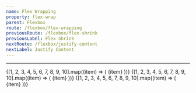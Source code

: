 ```yaml
---
name: Flex Wrapping
property: flex-wrap
parent: Flexbox
route: /flexbox/flex-wrapping
previousRoute: /flexbox/flex-shrink
previousLabel: Flex Shrink
nextRoute: /flexbox/justify-content
nextLabel: Justify Content
---
```



<UtilityInfo pattern="flex-{no-wrap|wrap|wrap-reverse}" />

---

<Grid minWidth="175px">
  <InfoBox pattern="flex-no-wrap">
    <Box className="flex flex-no-wrap bg-blue-100 p-1 rounded">
      {[1, 2, 3, 4, 5, 6, 7, 8, 9, 10].map((item) => (
        <Box key={`flex-no-wrap-${item}`} className="w-1/5 p-1">
          <Box className="text-sm bold flex items-center justify-center bg-blue-400 rounded-sm text-blue-100 p-2 h-8">
            {item}
          </Box>
        </Box>
      ))}
    </Box>
  </InfoBox>
  <InfoBox pattern="flex-wrap">
    <Box className="flex flex-wrap bg-blue-100 p-1 rounded">
      {[1, 2, 3, 4, 5, 6, 7, 8, 9, 10].map((item) => (
        <Box key={`flex-wrap-${item}`} className="w-1/5 p-1">
          <Box className="text-sm bold flex items-center justify-center bg-blue-400 rounded-sm text-blue-100 p-2 h-8">
            {item}
          </Box>
        </Box>
      ))}
    </Box>
  </InfoBox>
  <InfoBox pattern="flex-wrap-reverse">
    <Box className="flex flex-wrap-reverse bg-blue-100 p-1 rounded">
      {[1, 2, 3, 4, 5, 6, 7, 8, 9, 10].map((item) => (
        <Box key={`flex-wrap-reverse-${item}`} className="w-1/5 p-1">
          <Box className="text-sm bold flex items-center justify-center bg-blue-400 rounded-sm text-blue-100 p-2 h-8">
            {item}
          </Box>
        </Box>
      ))}
    </Box>
  </InfoBox>
</Grid>
